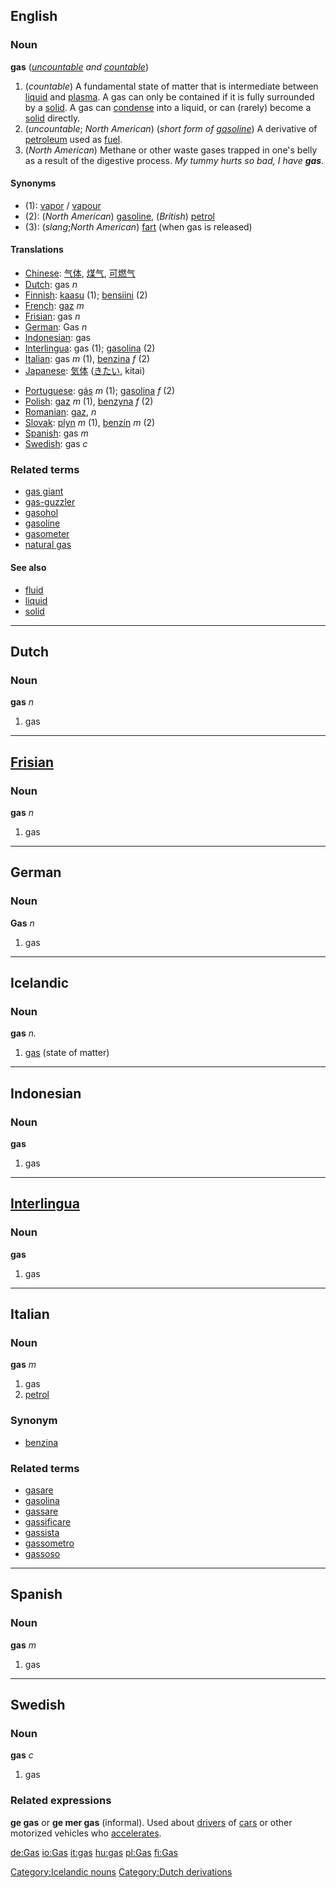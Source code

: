 ==English==
===Noun===
'''gas''' (''[[uncountable]] and [[countable]]'')

# (''countable'') A fundamental state of matter that is intermediate between [[liquid]] and [[plasma]].  A gas can only be contained if it is fully surrounded by a [[solid]].  A gas can [[condense]] into a liquid, or can (rarely) become a [[solid]] directly.
# (''uncountable''; ''North American'') (''short form of [[gasoline]]'') A derivative of [[petroleum]] used as [[fuel]].
# (''North American'') Methane or other waste gases trapped in one's belly as a result of the digestive process.  ''My tummy hurts so bad, I have '''gas'''.''

====Synonyms====
*(1): [[vapor]] / [[vapour]]
*(2): (''North American'') [[gasoline]], (''British'') [[petrol]]
*(3): (''slang'';''North American'') [[fart]] (when gas is released)

====Translations====
{{top}}
*[[Chinese]]: [[气体]], [[煤气]], [[可燃气]]
*[[Dutch]]: gas ''n''
*[[Finnish]]: [[kaasu]] (1); [[bensiini]] (2)
*[[French]]: [[gaz]] ''m''
*[[Frisian]]: gas ''n''
*[[German]]: Gas ''n''
*[[Indonesian]]: gas
*[[Interlingua]]: gas (1); [[gasolina]] (2)
*[[Italian]]: gas ''m'' (1), [[benzina]] ''f'' (2)
*[[Japanese]]: [[気体]] ([[きたい]], kitai)
{{mid}}
*[[Portuguese]]: [[gás]] ''m'' (1); [[gasolina]] ''f'' (2)
*[[Polish]]: [[gaz]] ''m'' (1), [[benzyna]] ''f'' (2)
*[[Romanian]]: [[gaz]], ''n''
*[[Slovak]]: [[plyn]] ''m'' (1), [[benzín]] ''m'' (2)
*[[Spanish]]: gas ''m''
*[[Swedish]]: gas ''c''
{{bottom}}

===Related terms===
*[[gas giant]]
*[[gas-guzzler]]
*[[gasohol]]
*[[gasoline]]
*[[gasometer]]
*[[natural gas]]

====See also====
*[[fluid]]
*[[liquid]]
*[[solid]]

----
==Dutch==
===Noun===
'''gas''' ''n''

#gas

----
==[[Frisian]]==
===Noun===
'''gas''' ''n''

#gas

----
==German==
===Noun===
'''Gas''' ''n''

#gas

----

== Icelandic ==

=== Noun ===

'''gas''' ''n.''

# [[gas]] (state of matter)

[[Category:Icelandic nouns]]

----
==Indonesian==
===Noun===
'''gas'''

#gas

----
==[[Interlingua]]==
===Noun===
'''gas'''

#gas

----
==Italian==
===Noun===
'''gas''' ''m''

#gas
# [[petrol]]

===Synonym===
*[[benzina]]

===Related terms===
*[[gasare]]
*[[gasolina]]
*[[gassare]]
*[[gassificare]]
*[[gassista]]
*[[gassometro]]
*[[gassoso]]

----

==Spanish==
===Noun===
'''gas''' ''m''

#gas

----
==Swedish==
===Noun===
'''gas''' ''c''

# gas
===Related expressions===
'''ge gas''' or '''ge mer gas''' (informal). Used about [[driver]]s of [[car]]s or other motorized vehicles who [[accelerate]]s.

[[Category:Dutch derivations]]

[[de:Gas]]
[[io:Gas]]
[[it:gas]]
[[hu:gas]]
[[pl:Gas]]
[[fi:Gas]]